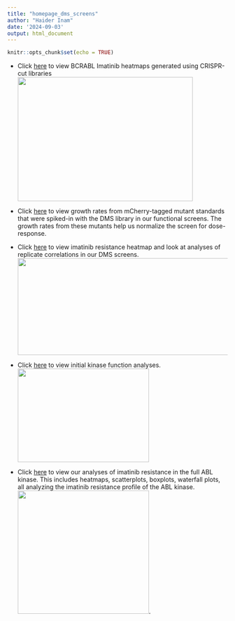 ```yaml
---
title: "homepage_dms_screens"
author: "Haider Inam"
date: '2024-09-03'
output: html_document
---
```


```r
knitr::opts_chunk$set(echo = TRUE)
```


* Click [here](ABL_SM_CRISPR_Cut_Analyses.html) to view BCRABL Imatinib heatmaps  generated using CRISPR-cut libraries
<img src="assets/ABL_SM_Crispr_heatmap.png" width="400" height="283"  alt="">  


* Click [here](regions1234_spikeins_growthrates.html) to view growth rates from mCherry-tagged mutant standards that were spiked-in with the DMS library in our functional screens. The growth rates from these mutants help us normalize the screen for dose-response.  

* Click [here](region234_plottingcode.html) to view imatinib resistance heatmap and look at analyses of replicate correlations in our DMS screens.  
<img src="assets/imatinib_heatmap.png" width="600" height="221"  alt="">  


* Click [here](ABL_kinasefunction_data_parser.html) to view initial kinase function analyses.  
<img src="assets/kinase_function_dist.png" width="300" height="213"  alt="">  


* Click [here](ABL_cosmic_analysis_fullkinase.html) to view our analyses of imatinib resistance in the full ABL kinase. This includes heatmaps, scatterplots, boxplots, waterfall plots, all analyzing the imatinib resistance profile of the ABL kinase.  
<img src="assets/fullkinase_scatter.png" width="300" height="281"  alt="">.  
